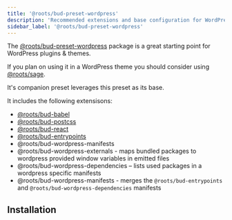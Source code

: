 ```yaml
---
title: '@roots/bud-preset-wordpress'
description: 'Recommended extensions and base configuration for WordPress projects'
sidebar_label: '@roots/bud-preset-wordpress'
---
```



The [@roots/bud-preset-wordpress](/extensions/presets/bud-preset-wordpress) package is a great starting point for WordPress plugins & themes.

If you plan on using it in a WordPress theme you should consider using [@roots/sage](https://github.com/roots/sage).

It's companion preset leverages this preset as its base.

It includes the following extensisons:

- [@roots/bud-babel](/extensions/bud-babel)
- [@roots/bud-postcss](/extensions/bud-postcss)
- [@roots/bud-react](/extensions/bud-react)
- [@roots/bud-entrypoints](/extensions/bud-entrypoints)
- @roots/bud-wordpress-manifests
- @roots/bud-wordpress-externals - maps bundled packages to wordpress provided window variables in emitted files
- @roots/bud-wordpress-dependencies – lists used packages in a wordpress specific manifests
- @roots/bud-wordpress-manifests - merges the `@roots/bud-entrypoints` and `@roots/bud-wordpress-dependencies` manifests

## Installation

<Install packages="@roots/bud-preset-wordpress" />
